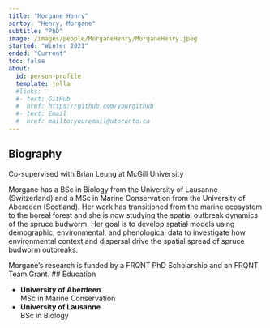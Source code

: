 ```yaml
---
title: "Morgane Henry"
sortby: "Henry, Morgane"
subtitle: "PhD"
image: /images/people/MorganeHenry/MorganeHenry.jpeg
started: "Winter 2021"
ended: "Current"
toc: false
about:
  id: person-profile
  template: jolla
  #links:
  #- text: GitHub
  #  href: https://github.com/yourgithub
  #- text: Email
  #  href: mailto:youremail@utoronto.ca
---
```


::: {#person-profile}
:::
## Biography

Co-supervised with Brian Leung at McGill University

Morgane has a BSc in Biology from the University of Lausanne (Switzerland) and a MSc in Marine Conservation from the University of Aberdeen (Scotland). Her work has transitioned from the marine ecosystem to the boreal forest and she is now studying the spatial outbreak dynamics of the spruce budworm. Her goal is to develop spatial models using demographic, environmental, and phenological data to investigate how environmental context and dispersal drive the spatial spread of spruce budworm outbreaks.  

Morgane’s research is funded by a FRQNT PhD Scholarship and an FRQNT Team Grant.
## Education

-   **University of Aberdeen**<br /> MSc in Marine Conservation
-   **University of Lausanne**<br /> BSc in Biology